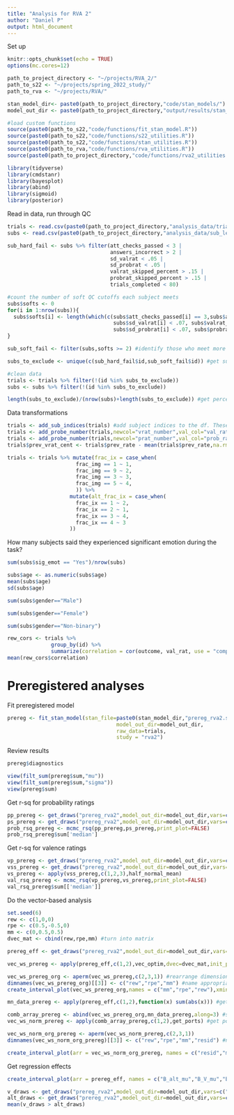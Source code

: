 ```yaml
---
title: "Analysis for RVA 2"
author: "Daniel P"
output: html_document
---
```


Set up
```r
knitr::opts_chunk$set(echo = TRUE)
options(mc.cores=12)

path_to_project_directory <- "~/projects/RVA_2/"
path_to_s22 <- "~/projects/spring_2022_study/"
path_to_rva <- "~/projects/RVA/"

stan_model_dir<- paste0(path_to_project_directory,"code/stan_models/")
model_out_dir <- paste0(path_to_project_directory,"output/results/stan_model_fits/")

#load custom functions
source(paste0(path_to_s22,"code/functions/fit_stan_model.R")) 
source(paste0(path_to_s22,"code/functions/s22_utilities.R")) 
source(paste0(path_to_s22,"code/functions/stan_utilities.R"))
source(paste0(path_to_rva,"code/functions/rva_utilities.R"))
source(paste0(path_to_project_directory,"code/functions/rva2_utilities.R")) 

library(tidyverse)
library(cmdstanr)
library(bayesplot)
library(abind)
library(sigmoid)
library(posterior)
```

Read in data, run through QC
```r
trials <- read.csv(paste0(path_to_project_directory,"analysis_data/trial_level_data_all_subs_2024-09-06_14_00_57.801362.csv"))
subs <- read.csv(paste0(path_to_project_directory,"analysis_data/sub_level_data_all_subs_2024-09-06_14_00_57.801362.csv"))

sub_hard_fail <- subs %>% filter(att_checks_passed < 3 |
                                 answers_incorrect > 2 |
                                 sd_valrat < .05 |
                                 sd_probrat < .05 |
                                 valrat_skipped_percent > .15 |
                                 probrat_skipped_percent > .15 |
                                 trials_completed < 80)

#count the number of soft QC cutoffs each subject meets
subs$softs <- 0
for(i in 1:nrow(subs)){
  subs$softs[i] <- length(which(c(subs$att_checks_passed[i] == 3,subs$answers_incorrect[i] == 2,
                                  subs$sd_valrat[i] < .07, subs$valrat_skipped_percent[i] > .10,
                                  subs$sd_probrat[i] < .07, subs$probrat_skipped_percent[i] > .10)))
}

sub_soft_fail <- filter(subs,softs >= 2) #identify those who meet more than 2 soft cutoffs

subs_to_exclude <- unique(c(sub_hard_fail$id,sub_soft_fail$id)) #get subjects who failed either set of criteria

#clean data
trials <- trials %>% filter(!(id %in% subs_to_exclude))
subs <- subs %>% filter(!(id %in% subs_to_exclude))

length(subs_to_exclude)/(nrow(subs)+length(subs_to_exclude)) #get percent excluded
```

Data transformations
```r
trials <- add_sub_indices(trials) #add subject indices to the df. These will match the indices used in Stan.
trials <- add_probe_number(trials,newcol="vrat_number",val_col="val_rat") #add valence rating number
trials <- add_probe_number(trials,newcol="prat_number",val_col="prob_rat") #add probability rating number
trials$prev_vrat_cent <- trials$prev_rate - mean(trials$prev_rate,na.rm=T)

trials <- trials %>% mutate(frac_ix = case_when(
                      frac_img == 1 ~ 1,
                      frac_img == 9 ~ 2,
                      frac_img == 3 ~ 3,
                      frac_img == 5 ~ 4,
                      )) %>%
                    mutate(alt_frac_ix = case_when(
                      frac_ix == 1 ~ 2,
                      frac_ix == 2 ~ 1,
                      frac_ix == 3 ~ 4,
                      frac_ix == 4 ~ 3
                    ))
```

How many subjects said they experienced significant emotion during the task?
```r
sum(subs$sig_emot == "Yes")/nrow(subs)
```

```r
subs$age <- as.numeric(subs$age)
mean(subs$age)
sd(subs$age)
```

```r
sum(subs$gender=="Male")
```

```r
sum(subs$gender=="Female")
```

```r
sum(subs$gender=="Non-binary")
```

```r
rew_cors <- trials %>%
              group_by(id) %>%
              summarize(correlation = cor(outcome, val_rat, use = "complete.obs"))
mean(rew_cors$correlation)
```

# Preregistered analyses

Fit preregistered model
```r
prereg <- fit_stan_model(stan_file=paste0(stan_model_dir,"prereg_rva2.stan"),
                                   model_out_dir=model_out_dir,
                                   raw_data=trials,
                                   study = "rva2")
```

Review results
```r
prereg$diagnostics
```

```r
view(filt_sum(prereg$sum,"mu"))
view(filt_sum(prereg$sum,"sigma"))
view(prereg$sum)
```


Get r-sq for probability ratings
```r
pp_prereg <- get_draws("prereg_rva2",model_out_dir=model_out_dir,vars=c("prob_pred"))
ps_prereg <- get_draws("prereg_rva2",model_out_dir=model_out_dir,vars=c("prob_sigma"))
prob_rsq_prereg <- mcmc_rsq(pp_prereg,ps_prereg,print_plot=FALSE)
prob_rsq_prereg$sum['median']
```

Get r-sq for valence ratings
```r
vp_prereg <- get_draws("prereg_rva2",model_out_dir=model_out_dir,vars=c("val_pred"))
vss_prereg <- get_draws("prereg_rva2",model_out_dir=model_out_dir,vars=c("val_sigma_sigma"))
vs_prereg <- apply(vss_prereg,c(1,2,3),half_normal_mean)
val_rsq_prereg <- mcmc_rsq(vp_prereg,vs_prereg,print_plot=FALSE)
val_rsq_prereg$sum[['median']]
```

Do the vector-based analysis
```r
set.seed(6)
rew <- c(1,0,0)
rpe <- c(0.5,-0.5,0)
mm <- c(0,0.5,0.5)
dvec_mat <- cbind(rew,rpe,mm) #turn into matrix

prereg_eff <- get_draws("prereg_rva2",model_out_dir=model_out_dir,vars=c("B_rew_mu","B_V_mu","B_alt_mu"))

vec_ws_prereg <- apply(prereg_eff,c(1,2),vec_optim,dvec=dvec_mat,init_pars=c(0,0,0)) #get vector weights

vec_ws_prereg_org <- aperm(vec_ws_prereg,c(2,3,1)) #rearrange dimensions
dimnames(vec_ws_prereg_org)[[3]] <- c("rew","rpe","mm") #name appropriately
create_interval_plot(vec_ws_prereg_org,names = c("mm","rpe","rew"),xmin = -.012, xmax = .1)
```

```r
mn_data_prereg <- apply(prereg_eff,c(1,2),function(x) sum(abs(x))) #get the manhattan norms for each data vector by summing the absolute values

comb_array_prereg <- abind(vec_ws_prereg_org,mn_data_prereg,along=3) #staple mn_data to the back of the third dimension of the vector weight array
vec_ws_norm_prereg <- apply(comb_array_prereg,c(1,2),get_ports) #get portions of relationship accounted for

vec_ws_norm_org_prereg <- aperm(vec_ws_norm_prereg,c(2,3,1))
dimnames(vec_ws_norm_org_prereg)[[3]] <- c("rew","rpe","mm","resid") #name meaningfully

create_interval_plot(arr = vec_ws_norm_org_prereg, names = c("resid","mm","rpe","rew"), xmin = -.012, xmax = 1)
```

Get regression effects
```r
create_interval_plot(arr = prereg_eff, names = c("B_alt_mu","B_V_mu","B_rew_mu"), xmin = -0.02, xmax = .04)
```
```r
v_draws <- get_draws("prereg_rva2",model_out_dir=model_out_dir,vars=c("B_V_mu"))
alt_draws <- get_draws("prereg_rva2",model_out_dir=model_out_dir,vars=c("B_alt_mu"))
mean(v_draws > alt_draws)
```

